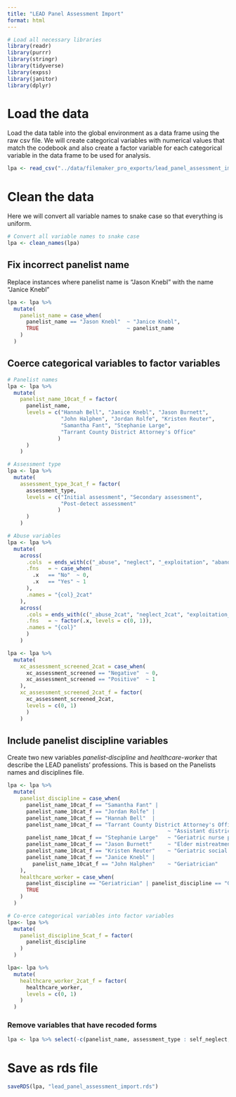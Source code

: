 ---
title: "LEAD Panel Assessment Import"
format: html
---

```{r, message= FALSE}
# Load all necessary libraries
library(readr)
library(purrr)
library(stringr)
library(tidyverse)
library(expss)
library(janitor)
library(dplyr)
```

# Load the data

Load the data table into the global environment as a data frame using the raw csv file. We will create categorical variables with numerical values that match the codebook and also create a factor variable for each categorical variable in the data frame to be used for analysis.

```{r}
lpa <- read_csv("../data/filemaker_pro_exports/lead_panel_assessment_import.csv")
```

# Clean the data

Here we will convert all variable names to snake case so that everything is uniform.

```{r}
# Convert all variable names to snake case
lpa <- clean_names(lpa)
```

## Fix incorrect panelist name
Replace instances where panelist name is "Jason Knebl" with the name "Janice Knebl"
```{r}
lpa <- lpa %>%
  mutate(
    panelist_name = case_when(
      panelist_name == "Jason Knebl"  ~ "Janice Knebl",
      TRUE                            ~ panelist_name
    ) 
  )
```

## Coerce categorical variables to factor variables

```{r}
# Panelist names
lpa <- lpa %>%
  mutate(
    panelist_name_10cat_f = factor(
      panelist_name,
      levels = c("Hannah Bell", "Janice Knebl", "Jason Burnett", 
                 "John Halphen", "Jordan Rolfe", "Kristen Reuter",
                 "Samantha Fant", "Stephanie Large", 
                 "Tarrant County District Attorney's Office"
                )
      )
    )

# Assessment type    
lpa <- lpa %>%
  mutate(
    assessment_type_3cat_f = factor(
      assessment_type,
      levels = c("Initial assessment", "Secondary assessment",
                 "Post-detect assessment" 
                )
      )
    )

# Abuse variables
lpa <- lpa %>%
  mutate(
    across(
      .cols  = ends_with(c("_abuse", "neglect", "_exploitation", "abandonment")),
      .fns   = ~ case_when(
        .x   == "No"  ~ 0,
        .x   == "Yes" ~ 1
      ),
      .names = "{col}_2cat"
    ),
    across(
      .cols = ends_with(c("_abuse_2cat", "neglect_2cat", "exploitation_2cat", "abandonment_2cat")),
      .fns   = ~ factor(.x, levels = c(0, 1)),
      .names = "{col}"
      )
    )

lpa <- lpa %>%
  mutate(
    xc_assessment_screened_2cat = case_when(
      xc_assessment_screened == "Negative"  ~ 0,
      xc_assessment_screened == "Positive"  ~ 1
    ),
    xc_assessment_screened_2cat_f = factor(
      xc_assessment_screened_2cat,
      levels = c(0, 1)
      )
    )
```

## Include panelist discipline variables
Create two new variables _panelist-discipline_ and _healthcare-worker_ that describe the LEAD panelists' professions. This is based on the Panelists names and disciplines file.

```{r}
lpa <- lpa %>% 
  mutate(
    panelist_discipline = case_when(
      panelist_name_10cat_f == "Samantha Fant" |
      panelist_name_10cat_f == "Jordan Rolfe" |
      panelist_name_10cat_f == "Hannah Bell"  |
      panelist_name_10cat_f == "Tarrant County District Attorney's Office"                                            
                                                   ~ "Assistant district attorney",
      panelist_name_10cat_f == "Stephanie Large"   ~ "Geriatric nurse practitioner",
      panelist_name_10cat_f == "Jason Burnett"     ~ "Elder mistreatment researcher",
      panelist_name_10cat_f == "Kristen Reuter"    ~ "Geriatric social worker",
      panelist_name_10cat_f == "Janice Knebl" | 
        panelist_name_10cat_f == "John Halphen"    ~ "Geriatrician"
    ),
    healthcare_worker = case_when(
      panelist_discipline == "Geriatrician" | panelist_discipline == "Geriatric nurse practitioner" ~ 1,
      TRUE                                                                                          ~ 0
    )
  )

# Co-erce categorical variables into factor variables
lpa<- lpa %>%
  mutate(
    panelist_discipline_5cat_f = factor(
      panelist_discipline
    )
  )

lpa<- lpa %>%
  mutate(
    healthcare_worker_2cat_f = factor(
      healthcare_worker,
      levels = c(0, 1)
    )
  )
```

### Remove variables that have recoded forms

```{r}
lpa <- lpa %>% select(-c(panelist_name, assessment_type : self_neglect, xc_assessment_screened, panelist_discipline, healthcare_worker))
```

# Save as rds file

```{r}
saveRDS(lpa, "lead_panel_assessment_import.rds")

```

